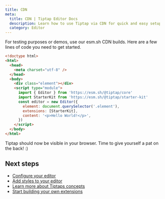 ```yaml
---
title: CDN
meta:
  title: CDN | Tiptap Editor Docs
  description: Learn how to use Tiptap via CDN for quick and easy setup in demos or tests. Explore our quick start guide in the docs!
  category: Editor
---
```


For testing purposes or demos, use our esm.sh CDN builds. Here are a few lines of code you need to get started.

```html
<!doctype html>
<html>
  <head>
    <meta charset="utf-8" />
  </head>
  <body>
    <div class="element"></div>
    <script type="module">
      import { Editor } from 'https://esm.sh/@tiptap/core'
      import StarterKit from 'https://esm.sh/@tiptap/starter-kit'
      const editor = new Editor({
        element: document.querySelector('.element'),
        extensions: [StarterKit],
        content: '<p>Hello World!</p>',
      })
    </script>
  </body>
</html>
```

Tiptap should now be visible in your browser. Time to give yourself a pat on the back! :)

## Next steps

- [Configure your editor](/editor/getting-started/configure)
- [Add styles to your editor](/editor/getting-started/style-editor)
- [Learn more about Tiptaps concepts](/editor/core-concepts/introduction)
- [Start building your own extensions](/editor/extensions/custom-extensions)